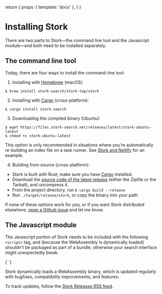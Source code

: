   return {
    props: { template: 'docs' },
  }
}

# Installing Stork

There are two parts to Stork—the command line tool and the Javascript module—and both need to be installed separately.

## The command line tool

Today, there are four ways to install the command-line tool:

1. Installing with [Homebrew](https://brew.sh) (macOS):

```
$ brew install stork-search/stork-tap/stork
```

2. Installing with [Cargo](https://crates.io/crates/stork-search) (cross-platform):

```
$ cargo install stork-search
```

3. Downloading the compiled binary (Ubuntu):

```
$ wget https://files.stork-search.net/releases/latest/stork-ubuntu-latest
$ chmod +x stork-ubuntu-latest
```

This option is only recommended in situations where you're automatically re-building an index file on a task runner. See [Stork and Netlify](/docs/stork-and-netlify) for an example.

4. Building from source (cross-platform):

- Stork is built with Rust; make sure you have [Cargo](https://github.com/rust-lang/cargo/) installed.
- Download the [source code of the latest release](https://github.com/jameslittle230/stork/releases) (either the Zipfile or the Tarball), and uncompress it.
- From the project directory, run `$ cargo build --release`
- Run `./target/release/stork`, or copy the binary into your path

If none of these options work for you, or if you want Stork distributed elsewhere, [open a Github issue](https://github.com/jameslittle230/stork/issues/new) and let me know.

## The Javascript module

The Javascript portion of Stork needs to be included with the following `<script>` tag, and (because the WebAssembly is dynamically loaded) shouldn't be packaged as part of a bundle, otherwise your search interface might unexpectedly break.

<Codeblock lang="html">
  {`<script src="https://files.stork-search.net/stork.js"></script>`}
</Codeblock>

Stork dynamically loads a WebAssembly binary, which is updated regularly with bugfixes, compatibility improvements, and features.

To track updates, follow the [Stork Releases RSS feed](https://github.com/jameslittle230/stork/releases.atom).
